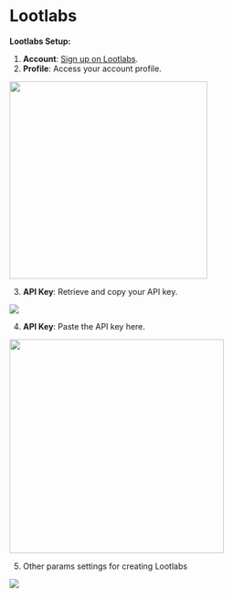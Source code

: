
# Lootlabs

**Lootlabs Setup:**

1. **Account**: [Sign up on Lootlabs](https://creators.lootlabs.gg/dashboard).
2. **Profile**: Access your account profile.

<Image src='/lootlabs_1.png' width='346'/>

3. **API Key**: Retrieve and copy your API key.

<Image src='/lootlabs_2.png' />

4. **API Key**: Paste the API key here.

<Image src='/lootlabs_3.png' width='375'/>

5. Other params settings for creating Lootlabs

<Image src='/lootlabs_4.png'/>